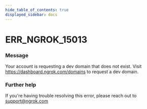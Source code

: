 ```yaml
---
hide_table_of_contents: true
displayed_sidebar: docs
---
```



# ERR_NGROK_15013

### Message

Your account is requesting a dev domain that does not exist. Visit https://dashboard.ngrok.com/domains to request a dev domain.

<ErrorDetails error="err_ngrok_15013" />

### Further help

If you're having trouble resolving this error, please reach out to [support@ngrok.com](mailto:support@ngrok.com?subject=Help%20with%20ERR_NGROK_15013)

